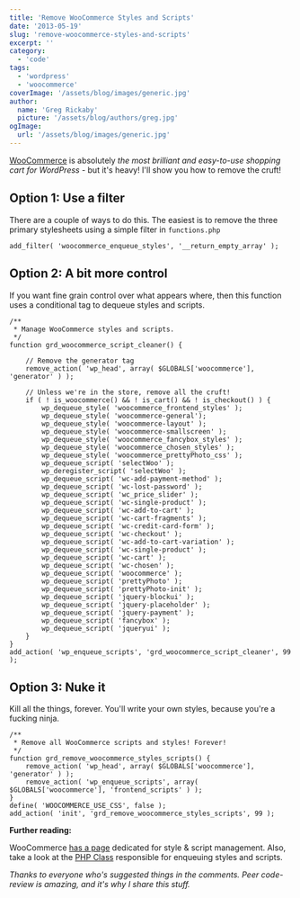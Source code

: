 ```yaml
---
title: 'Remove WooCommerce Styles and Scripts'
date: '2013-05-19'
slug: 'remove-woocommerce-styles-and-scripts'
excerpt: ''
category:
  - 'code'
tags:
  - 'wordpress'
  - 'woocommerce'
coverImage: '/assets/blog/images/generic.jpg'
author:
  name: 'Greg Rickaby'
  picture: '/assets/blog/authors/greg.jpg'
ogImage:
  url: '/assets/blog/images/generic.jpg'
---
```


[WooCommerce](http://www.woothemes.com/woocommerce/) is absolutely *the most brilliant and easy-to-use shopping cart for WordPress* - but it's heavy! I'll show you how to remove the cruft!

## **Option 1**: Use a filter

There are a couple of ways to do this. The easiest is to remove the three primary stylesheets using a simple filter in `functions.php`

```
add_filter( 'woocommerce_enqueue_styles', '__return_empty_array' );
```

## **Option 2**: A bit more control

If you want fine grain control over what appears where, then this function uses a conditional tag to dequeue styles and scripts.

```
/**
 * Manage WooCommerce styles and scripts.
 */
function grd_woocommerce_script_cleaner() {

	// Remove the generator tag
	remove_action( 'wp_head', array( $GLOBALS['woocommerce'], 'generator' ) );

	// Unless we're in the store, remove all the cruft!
	if ( ! is_woocommerce() && ! is_cart() && ! is_checkout() ) {
		wp_dequeue_style( 'woocommerce_frontend_styles' );
		wp_dequeue_style( 'woocommerce-general');
		wp_dequeue_style( 'woocommerce-layout' );
		wp_dequeue_style( 'woocommerce-smallscreen' );
		wp_dequeue_style( 'woocommerce_fancybox_styles' );
		wp_dequeue_style( 'woocommerce_chosen_styles' );
		wp_dequeue_style( 'woocommerce_prettyPhoto_css' );
		wp_dequeue_script( 'selectWoo' );
		wp_deregister_script( 'selectWoo' );
		wp_dequeue_script( 'wc-add-payment-method' );
		wp_dequeue_script( 'wc-lost-password' );
		wp_dequeue_script( 'wc_price_slider' );
		wp_dequeue_script( 'wc-single-product' );
		wp_dequeue_script( 'wc-add-to-cart' );
		wp_dequeue_script( 'wc-cart-fragments' );
		wp_dequeue_script( 'wc-credit-card-form' );
		wp_dequeue_script( 'wc-checkout' );
		wp_dequeue_script( 'wc-add-to-cart-variation' );
		wp_dequeue_script( 'wc-single-product' );
		wp_dequeue_script( 'wc-cart' );
		wp_dequeue_script( 'wc-chosen' );
		wp_dequeue_script( 'woocommerce' );
		wp_dequeue_script( 'prettyPhoto' );
		wp_dequeue_script( 'prettyPhoto-init' );
		wp_dequeue_script( 'jquery-blockui' );
		wp_dequeue_script( 'jquery-placeholder' );
		wp_dequeue_script( 'jquery-payment' );
		wp_dequeue_script( 'fancybox' );
		wp_dequeue_script( 'jqueryui' );
	}
}
add_action( 'wp_enqueue_scripts', 'grd_woocommerce_script_cleaner', 99 );
```

## **Option 3**: Nuke it

Kill all the things, forever. You'll write your own styles, because you're a fucking ninja.

```
/**
 * Remove all WooCommerce scripts and styles! Forever!
 */
function grd_remove_woocommerce_styles_scripts() {
	remove_action( 'wp_head', array( $GLOBALS['woocommerce'], 'generator' ) );
	remove_action( 'wp_enqueue_scripts', array( $GLOBALS['woocommerce'], 'frontend_scripts' ) );
}
define( 'WOOCOMMERCE_USE_CSS', false );
add_action( 'init', 'grd_remove_woocommerce_styles_scripts', 99 );
```

**Further reading:**

WooCommerce [has a page](http://docs.woothemes.com/document/disable-the-default-stylesheet/) dedicated for style & script management. Also, take a look at the [PHP Class](http://docs.woothemes.com/wc-apidocs/source-class-WC_Frontend_Scripts.html) responsible for enqueuing styles and scripts.

_Thanks to everyone who's suggested things in the comments. Peer code-review is amazing, and it's why I share this stuff._
